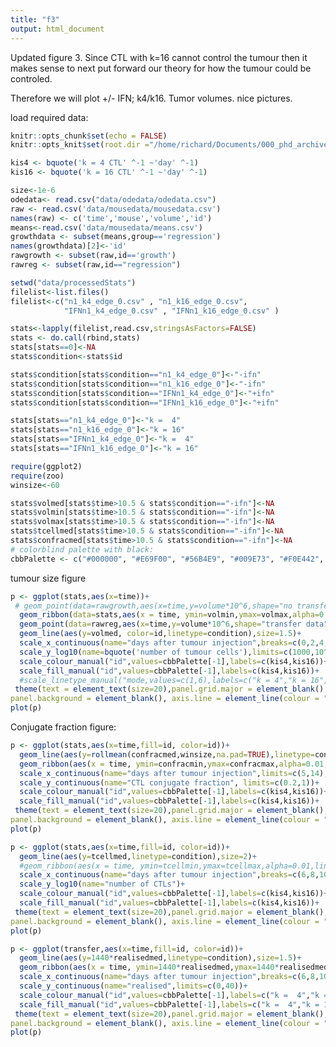 ```yaml
---
title: "f3"
output: html_document
---
```


Updated figure 3. Since CTL with k=16 cannot control the tumour then it makes sense to next put forward
our theory for how the tumour could be controled.

Therefore we will plot +/- IFN; k4/k16. Tumor volumes. nice pictures.

load required data:

```r
knitr::opts_chunk$set(echo = FALSE)
knitr::opts_knit$set(root.dir ="/home/richard/Documents/000_phd_archive/can_res_19")

```

```r
kis4 <- bquote('k = 4 CTL' ^-1 ~'day' ^-1)
kis16 <- bquote('k = 16 CTL' ^-1 ~'day' ^-1)

size<-1e-6
odedata<- read.csv("data/odedata/odedata.csv")
raw <- read.csv('data/mousedata/mousedata.csv')
names(raw) <- c('time','mouse','volume','id')
means<-read.csv('data/mousedata/means.csv')
growthdata <- subset(means,group=='regression')
names(growthdata)[2]<-'id'
rawgrowth <- subset(raw,id=='growth') 
rawreg <- subset(raw,id=="regression")

setwd("data/processedStats")
filelist<-list.files()
filelist<-c("n1_k4_edge_0.csv" , "n1_k16_edge_0.csv",
            "IFNn1_k4_edge_0.csv" , "IFNn1_k16_edge_0.csv" )

stats<-lapply(filelist,read.csv,stringsAsFactors=FALSE)
stats <- do.call(rbind,stats)
stats[stats==0]<-NA
stats$condition<-stats$id

stats$condition[stats$condition=="n1_k4_edge_0"]<-"-ifn"
stats$condition[stats$condition=="n1_k16_edge_0"]<-"-ifn"
stats$condition[stats$condition=="IFNn1_k4_edge_0"]<-"+ifn"
stats$condition[stats$condition=="IFNn1_k16_edge_0"]<-"+ifn"

stats[stats=="n1_k4_edge_0"]<-"k =  4"
stats[stats=="n1_k16_edge_0"]<-"k = 16"
stats[stats=="IFNn1_k4_edge_0"]<-"k =  4"
stats[stats=="IFNn1_k16_edge_0"]<-"k = 16"

```
```r
require(ggplot2)
require(zoo)
winsize<-60

stats$volmed[stats$time>10.5 & stats$condition=="-ifn"]<-NA
stats$volmin[stats$time>10.5 & stats$condition=="-ifn"]<-NA
stats$volmax[stats$time>10.5 & stats$condition=="-ifn"]<-NA
stats$tcellmed[stats$time>10.5 & stats$condition=="-ifn"]<-NA
stats$confracmed[stats$time>10.5 & stats$condition=="-ifn"]<-NA
# colorblind palette with black:
cbbPalette <- c("#000000", "#E69F00", "#56B4E9", "#009E73", "#F0E442", "#0072B2", "#D55E00", "#CC79A7")

```

tumour size figure

```r
p <- ggplot(stats,aes(x=time))+
 # geom_point(data=rawgrowth,aes(x=time,y=volume*10^6,shape="no transfer data"),size=4)+
  geom_ribbon(data=stats,aes(x = time, ymin=volmin,ymax=volmax,alpha=0.01,linetype=NA,group=interaction(condition,id)), show.legend = FALSE)+
  geom_point(data=rawreg,aes(x=time,y=volume*10^6,shape="transfer data"),size=4,show.legend = FALSE)+
  geom_line(aes(y=volmed, color=id,linetype=condition),size=1.5)+
  scale_x_continuous(name="days after tumour injection",breaks=c(0,2,4,6,8,10,12,14),limits=c(5,14))+
  scale_y_log10(name=bquote('number of tumour cells'),limits=c(1000,10^8))+
  scale_colour_manual("id",values=cbbPalette[-1],labels=c(kis4,kis16))+
  scale_fill_manual("id",values=cbbPalette[-1],labels=c(kis4,kis16))+
  #scale_linetype_manual("mode,values=c(1,6),labels=c("k = 4","k = 16","in-vivo data"))+
 theme(text = element_text(size=20),panel.grid.major = element_blank(), panel.grid.minor = element_blank(),
panel.background = element_blank(), axis.line = element_line(colour = "black"),legend.title = element_blank(),legend.key = element_blank())
plot(p)

```

Conjugate fraction figure:

```r

p <- ggplot(stats,aes(x=time,fill=id, color=id))+
  geom_line(aes(y=rollmean(confracmed,winsize,na.pad=TRUE),linetype=condition),size=1.5)+
  geom_ribbon(aes(x = time, ymin=confracmin,ymax=confracmax,alpha=0.01,linetype=NA), show.legend = FALSE)+
  scale_x_continuous(name="days after tumour injection",limits=c(5,14),breaks=c(6,8,10,12,14))+
  scale_y_continuous(name="CTL conjugate fraction", limits=c(0.2,1))+
  scale_colour_manual("id",values=cbbPalette[-1],labels=c(kis4,kis16))+
  scale_fill_manual("id",values=cbbPalette[-1],labels=c(kis4,kis16))+
 theme(text = element_text(size=20),panel.grid.major = element_blank(), panel.grid.minor = element_blank(),
panel.background = element_blank(), axis.line = element_line(colour = "black"),legend.title = element_blank(),legend.key = element_blank())
plot(p)

```

```r

p <- ggplot(stats,aes(x=time,fill=id, color=id))+
  geom_line(aes(y=tcellmed,linetype=condition),size=2)+
  #geom_ribbon(aes(x = time, ymin=tcellmin,ymax=tcellmax,alpha=0.01,linetype=NA), show.legend = FALSE)+
  scale_x_continuous(name="days after tumour injection",breaks=c(6,8,10,12,14),limits=c(5,14))+
  scale_y_log10(name="number of CTLs")+
  scale_colour_manual("id",values=cbbPalette[-1],labels=c(kis4,kis16))+
  scale_fill_manual("id",values=cbbPalette[-1],labels=c(kis4,kis16))+
 theme(text = element_text(size=20),panel.grid.major = element_blank(), panel.grid.minor = element_blank(),
panel.background = element_blank(), axis.line = element_line(colour = "black"),legend.title = element_blank(),legend.key = element_blank())
plot(p)

```


```r



p <- ggplot(transfer,aes(x=time,fill=id, color=id))+
  geom_line(aes(y=1440*realisedmed,linetype=condition),size=1.5)+
  geom_ribbon(aes(x = time, ymin=1440*realisedmed,ymax=1440*realisedmed,alpha=0.01,linetype=NA), show.legend = FALSE)+
  scale_x_continuous(name="days after tumour injection",breaks=c(6,8,10,12,14),limits=c(5,14))+
  scale_y_continuous(name="realised",limits=c(0,40))+
  scale_colour_manual("id",values=cbbPalette[-1],labels=c("k =  4","k = 16"))+
  scale_fill_manual("id",values=cbbPalette[-1],labels=c("k =  4","k = 16"))+
 theme(text = element_text(size=20),panel.grid.major = element_blank(), panel.grid.minor = element_blank(),
panel.background = element_blank(), axis.line = element_line(colour = "black"),legend.title = element_blank(),legend.position="none",legend.key = element_blank())
plot(p)

```